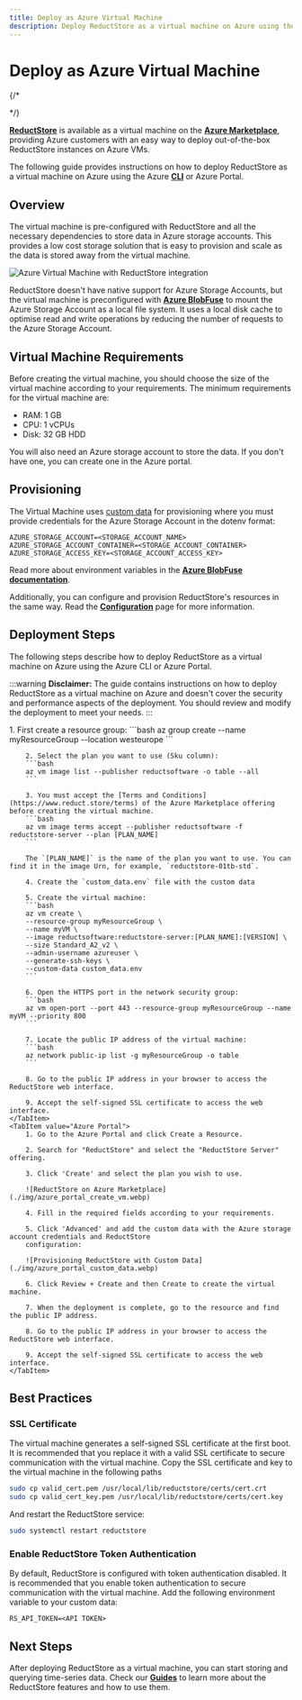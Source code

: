 ```yaml
---
title: Deploy as Azure Virtual Machine
description: Deploy ReductStore as a virtual machine on Azure using the Azure Marketplace.
---
```



# Deploy as Azure Virtual Machine

{/* <head>
  <link
    rel="canonical"
    href="https://www.reduct.store/docs/guides/cloud/azure-vm"
  />
</head> */}

**[ReductStore](https://www.reduct.store)** is available as a virtual machine on the **[Azure Marketplace](https://azuremarketplace.microsoft.com/en/marketplace/apps/reductsoftware.reductstore-server)**,
providing Azure customers with an easy way to deploy out-of-the-box ReductStore instances on Azure VMs.

The following guide provides instructions on how to deploy ReductStore as a virtual machine on Azure using the Azure **[CLI](../../glossary#cli)** or Azure Portal.

## Overview

The virtual machine is pre-configured with ReductStore and all the necessary dependencies to store data in Azure storage accounts.
This provides a low cost storage solution that is easy to provision and scale as the data is stored away from the virtual machine.

![Azure Virtual Machine with ReductStore integration](./img/azure_vm_diagram.png)

ReductStore doesn't have native support for Azure Storage Accounts, but the virtual machine is preconfigured with **[Azure BlobFuse](https://learn.microsoft.com/en-us/azure/storage/blobs/blobfuse2-what-is)** to mount the Azure Storage Account as a local file system.
It uses a local disk cache to optimise read and write operations by reducing the number of requests to the Azure Storage Account.

## Virtual Machine Requirements

Before creating the virtual machine, you should choose the size of the virtual machine according to your requirements.
The minimum requirements for the virtual machine are:

- RAM: 1 GB
- CPU: 1 vCPUs
- Disk: 32 GB HDD

You will also need an Azure storage account to store the data. If you don't have one, you can create one in the Azure portal.

## Provisioning

The Virtual Machine uses [custom data](https://learn.microsoft.com/en-us/azure/virtual-machines/custom-data) for provisioning where you must provide credentials for the Azure Storage Account in
the dotenv format:

```dotenv
AZURE_STORAGE_ACCOUNT=<STORAGE_ACCOUNT_NAME>
AZURE_STORAGE_ACCOUNT_CONTAINER=<STORAGE_ACCOUNT_CONTAINER>
AZURE_STORAGE_ACCESS_KEY=<STORAGE_ACCOUNT_ACCESS_KEY>
```

Read more about environment variables in the **[Azure BlobFuse documentation](https://github.com/Azure/azure-storage-fuse?tab=readme-ov-file#environment-variables)**.

Additionally, you can configure and provision ReductStore's resources in the same way. Read the **[Configuration](../../configuration.mdx)** page for more information.

## Deployment Steps

The following steps describe how to deploy ReductStore as a virtual machine on Azure using the Azure CLI or Azure Portal.

:::warning
**Disclaimer:** The guide contains instructions on how to deploy ReductStore as a virtual machine on Azure and doesn't cover the security and performance aspects of the deployment. You should review and modify the deployment to meet your needs.
:::

<Tabs>
    <TabItem value="Azure CLI">
        1. First create a resource group:
        ```bash
        az group create --name myResourceGroup --location westeurope
        ```

        2. Select the plan you want to use (Sku column):
        ```bash
        az vm image list --publisher reductsoftware -o table --all
        ```

        3. You must accept the [Terms and Conditions](https://www.reduct.store/terms) of the Azure Marketplace offering before creating the virtual machine.
        ```bash
        az vm image terms accept --publisher reductsoftware -f reductstore-server --plan [PLAN_NAME]
        ```

        The `[PLAN_NAME]` is the name of the plan you want to use. You can find it in the image Urn, for example, `reductstore-01tb-std`.

        4. Create the `custom_data.env` file with the custom data

        5. Create the virtual machine:
        ```bash
        az vm create \
        --resource-group myResourceGroup \
        --name myVM \
        --image reductsoftware:reductstore-server:[PLAN_NAME]:[VERSION] \
        --size Standard_A2_v2 \
        --admin-username azureuser \
        --generate-ssh-keys \
        --custom-data custom_data.env
        ```

        6. Open the HTTPS port in the network security group:
        ```bash
        az vm open-port --port 443 --resource-group myResourceGroup --name myVM --priority 800
        ```

        7. Locate the public IP address of the virtual machine:
        ```bash
        az network public-ip list -g myResourceGroup -o table
        ```

        8. Go to the public IP address in your browser to access the ReductStore web interface.

        9. Accept the self-signed SSL certificate to access the web interface.
    </TabItem>
    <TabItem value="Azure Portal">
        1. Go to the Azure Portal and click Create a Resource.

        2. Search for "ReductStore" and select the "ReductStore Server" offering.

        3. Click 'Create' and select the plan you wish to use.

        ![ReductStore on Azure Marketplace](./img/azure_portal_create_vm.webp)

        4. Fill in the required fields according to your requirements.

        5. Click 'Advanced' and add the custom data with the Azure storage account credentials and ReductStore
        configuration:

        ![Provisioning ReductStore with Custom Data](./img/azure_portal_custom_data.webp)

        6. Click Review + Create and then Create to create the virtual machine.

        7. When the deployment is complete, go to the resource and find the public IP address.

        8. Go to the public IP address in your browser to access the ReductStore web interface.

        9. Accept the self-signed SSL certificate to access the web interface.
    </TabItem>

</Tabs>

## Best Practices

### SSL Certificate

The virtual machine generates a self-signed SSL certificate at the first boot. It is recommended that you replace it with a valid SSL certificate to secure communication with the virtual machine.
Copy the SSL certificate and key to the virtual machine in the following paths

```bash
sudo cp valid_cert.pem /usr/local/lib/reductstore/certs/cert.crt
sudo cp valid_cert_key.pem /usr/local/lib/reductstore/certs/cert.key
```

And restart the ReductStore service:

```bash
sudo systemctl restart reductstore
```

### Enable ReductStore Token Authentication

By default, ReductStore is configured with token authentication disabled. It is recommended that you enable token authentication to secure communication with the virtual machine.
Add the following environment variable to your custom data:

```dotenv
RS_API_TOKEN=<API TOKEN>
```

## Next Steps

After deploying ReductStore as a virtual machine, you can start storing and querying time-series data. Check our **[Guides](../index.mdx)** to learn more about the ReductStore features and how to use them.
